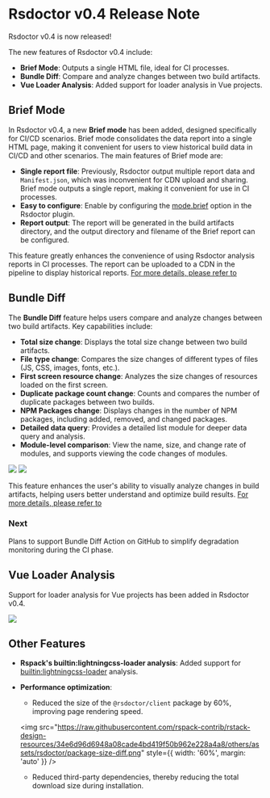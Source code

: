 # Rsdoctor v0.4 Release Note

Rsdoctor v0.4 is now released!

The new features of Rsdoctor v0.4 include:

- **Brief Mode**: Outputs a single HTML file, ideal for CI processes.
- **Bundle Diff**: Compare and analyze changes between two build artifacts.
- **Vue Loader Analysis**: Added support for loader analysis in Vue projects.

## Brief Mode

In Rsdoctor v0.4, a new **Brief mode** has been added, designed specifically for CI/CD scenarios. Brief mode consolidates the data report into a single HTML page, making it convenient for users to view historical build data in CI/CD and other scenarios. The main features of Brief mode are:

- **Single report file**: Previously, Rsdoctor output multiple report data and `Manifest.json`, which was inconvenient for CDN upload and sharing. Brief mode outputs a single report, making it convenient for use in CI processes.
- **Easy to configure**: Enable by configuring the [mode.brief](/config/options/options#mode) option in the Rsdoctor plugin.
- **Report output**: The report will be generated in the build artifacts directory, and the output directory and filename of the Brief report can be configured.

This feature greatly enhances the convenience of using Rsdoctor analysis reports in CI processes. The report can be uploaded to a CDN in the pipeline to display historical reports. [For more details, please refer to](/guide/start/cicd)

## Bundle Diff


<Badge text="Version: 0.4.5" type="warning" />

The **Bundle Diff** feature helps users compare and analyze changes between two build artifacts. Key capabilities include:

- **Total size change**: Displays the total size change between two build artifacts.
- **File type change**: Compares the size changes of different types of files (JS, CSS, images, fonts, etc.).
- **First screen resource change**: Analyzes the size changes of resources loaded on the first screen.
- **Duplicate package count change**: Counts and compares the number of duplicate packages between two builds.
- **NPM Packages change**: Displays changes in the number of NPM packages, including added, removed, and changed packages.
- **Detailed data query**: Provides a detailed list module for deeper data query and analysis.
- **Module-level comparison**: View the name, size, and change rate of modules, and supports viewing the code changes of modules.

<div style={{ display: 'flex', justifyContent: 'space-between' }}>
  <img
    src="https://raw.githubusercontent.com/rspack-contrib/rstack-design-resources/6c20c39a1dd576a513c2a7cb0fb0d2e162f63343/others/assets/rsdoctor/bundle-diff-cards.png"
    style={{ width: '48%' }}
  />
  <img
    src="https://raw.githubusercontent.com/rspack-contrib/rstack-design-resources/632e3087495b569de77a93235196fdacf09627d5/others/assets/rsdoctor/bundle-diff-module-list.png"
    style={{ width: '48%' }}
  />
</div>

This feature enhances the user's ability to visually analyze changes in build artifacts, helping users better understand and optimize build results. [For more details, please refer to](/guide/usage/bundle-diff)

### Next

Plans to support Bundle Diff Action on GitHub to simplify degradation monitoring during the CI phase.

## Vue Loader Analysis

<Badge text="Version: 0.4.5" type="warning" />

Support for loader analysis for Vue projects has been added in Rsdoctor v0.4.

<img src="https://raw.githubusercontent.com/rspack-contrib/rstack-design-resources/d8074588e99dbdcaa278cd1e82f1298663e425db/others/assets/rsdoctor/vue-loader.png" />

## Other Features

- **Rspack's builtin:lightningcss-loader analysis**: Added support for [builtin:lightningcss-loader](https://rspack.dev/guide/features/builtin-lightningcss-loader#builtin-lightningcss-loader) analysis.
- **Performance optimization**:

  - Reduced the size of the `@rsdoctor/client` package by 60%, improving page rendering speed.

  <img
    src="https://raw.githubusercontent.com/rspack-contrib/rstack-design-resources/34e6d96d6948a08cade4bd419f50b962e228a4a8/others/assets/rsdoctor/package-size-diff.png"
    style={{ width: '60%', margin: 'auto' }}
  />

  - Reduced third-party dependencies, thereby reducing the total download size during installation.

